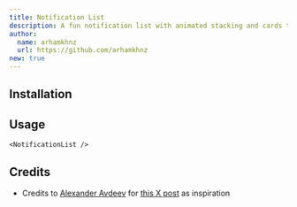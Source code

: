 ```yaml
---
title: Notification List
description: A fun notification list with animated stacking and cards that expand as you interact.
author:
  name: arhamkhnz
  url: https://github.com/arhamkhnz
new: true
---
```


<ComponentPreview name="notification-list-demo" />

## Installation

<ComponentInstallation name="notification-list" />

## Usage

```tsx
<NotificationList />
```

## Credits

- Credits to [Alexander Avdeev](https://x.com/privetavdey) for [this X post](https://x.com/privetavdey/status/1932774726889586780) as inspiration
